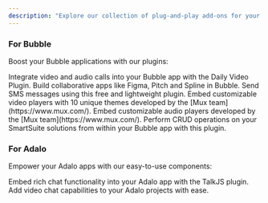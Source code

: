 ```yaml
---
description: "Explore our collection of plug-and-play add-ons for your favorite platforms"
---
```


### For Bubble

Boost your Bubble applications with our plugins:

<CardGroup cols={2}>
  <Card
    title="Daily Video Conferencing"
    img="https://res.cloudinary.com/dpfmaccxx/image/upload/v1729479029/video-call_lpvqwo.png"
    href="/bubble/daily/getting-started"
  >
   Integrate video and audio calls into your Bubble app with the Daily Video
  Plugin.
  </Card>
  <Card
    title="Liveblocks"
    img="https://res.cloudinary.com/dpfmaccxx/image/upload/v1729479028/livelocks_digbtz.png"
    href="/bubble/liveblocks/getting-started"
  >
    Build collaborative apps like Figma, Pitch and Spline in Bubble.
  </Card>
<Card title="Twilio SMS" img="https://res.cloudinary.com/dpfmaccxx/image/upload/v1729479029/twilio_cfggkt.png" href="/bubble/twilio-sms/getting-started">
  Send SMS messages using this free and lightweight plugin.
</Card>
<Card title="Player style video" img="https://res.cloudinary.com/dpfmaccxx/image/upload/v1729479028/playert-style-video_bgr9wt.png" href="/bubble/player-style-video/getting-started">
  Embed customizable video players with 10 unique themes developed by the [Mux team](https://www.mux.com/).
</Card>
<Card title="Player style audio" img="https://res.cloudinary.com/dpfmaccxx/image/upload/v1729479029/player-style-audio_si3tdc.png" href="/bubble/player-style-audio/getting-started">
  Embed customizable audio players developed by the [Mux team](https://www.mux.com/).
</Card>
 <Card
    title="SmartSuite"
    img="https://res.cloudinary.com/dpfmaccxx/image/upload/v1729479039/smartsuite_ks2o6l.jpg"
    href="/bubble/smartsuite/getting-started"
  >
    Perform CRUD operations on your SmartSuite solutions from within your Bubble
    app with this plugin.
  </Card>

</CardGroup>

### For Adalo

Empower your Adalo apps with our easy-to-use components:

<CardGroup cols={2}>
  <Card
    title="TalkJS Chat"
    icon="comments"
    href="/adalo/talkjs/getting-started"
  >
    Embed rich chat functionality into your Adalo app with the TalkJS plugin.
  </Card>
  <Card title="Daily Video" icon="video" href="/adalo/daily/getting-started">
    Add video chat capabilities to your Adalo projects with ease.
  </Card>
</CardGroup>
